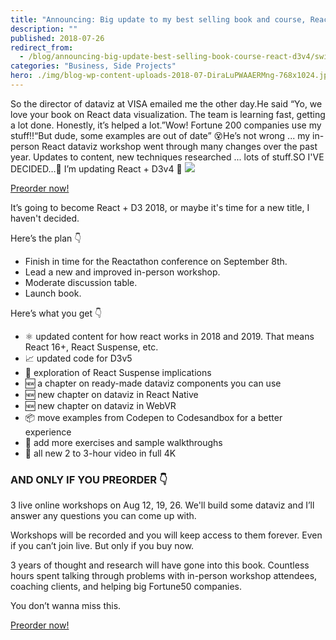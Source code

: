 ```yaml
---
title: "Announcing: Big update to my best selling book and course, React + D3v4"
description: ""
published: 2018-07-26
redirect_from:
  - /blog/announcing-big-update-best-selling-book-course-react-d3v4/swizec/8527
categories: "Business, Side Projects"
hero: ./img/blog-wp-content-uploads-2018-07-DiraLuPWAAERMng-768x1024.jpg
---
```


So the director of dataviz at VISA emailed me the other day.He said “Yo, we love your book on React data visualization. The team is learning fast, getting a lot done. Honestly, it’s helped a lot.”Wow! Fortune 200 companies use my stuff!!“But dude, some examples are out of date” 😵He’s not wrong ... my in-person React dataviz workshop went through many changes over the past year. Updates to content, new techniques researched ... lots of stuff.SO I'VE DECIDED…🎉 I’m updating React + D3v4 🎉 ![](./img/blog-wp-content-uploads-2018-07-DiraLuPWAAERMng-768x1024.jpg)

<!--[if mso]>
  <v:roundrect xmlns:v="urn:schemas-microsoft-com:vml" xmlns:w="urn:schemas-microsoft-com:office:word" href="https://gumroad.com/l/pMtnZ" style="height:40px;v-text-anchor:middle;width:200px;" arcsize="10%" strokecolor="#1e3650" fillcolor="#ffa824">
    <w:anchorlock/>
    <center style="color:#ffffff;font-family:sans-serif;font-size:13px;font-weight:bold;">Preorder now!</center>
  </v:roundrect>
<![endif]-->

[Preorder now!](https://gumroad.com/l/pMtnZ)

It’s going to become React + D3 2018, or maybe it's time for a new title, I haven't decided.

Here’s the plan 👇

- Finish in time for the Reactathon conference on September 8th.
- Lead a new and improved in-person workshop.
- Moderate discussion table.
- Launch book.

Here’s what you get 👇

- ⚛️ updated content for how react works in 2018 and 2019. That means React 16+, React Suspense, etc.
- 📈 updated code for D3v5
- 🚟 exploration of React Suspense implications
- 🆕 a chapter on ready-made dataviz components you can use
- 🆕 new chapter on dataviz in React Native
- 🆕 new chapter on dataviz in WebVR
- 📦 move examples from Codepen to Codesandbox for a better experience
- 🏃 add more exercises and sample walkthroughs
- 🎥 all new 2 to 3-hour video in full 4K

### AND ONLY IF YOU PREORDER 👇

3 live online workshops on Aug 12, 19, 26. We'll build some dataviz and I’ll answer any questions you can come up with.

Workshops will be recorded and you will keep access to them forever. Even if you can’t join live. But only if you buy now.

3 years of thought and research will have gone into this book. Countless hours spent talking through problems with in-person workshop attendees, coaching clients, and helping big Fortune50 companies.

You don’t wanna miss this.

<!--[if mso]>
  <v:roundrect xmlns:v="urn:schemas-microsoft-com:vml" xmlns:w="urn:schemas-microsoft-com:office:word" href="https://gumroad.com/l/pMtnZ" style="height:40px;v-text-anchor:middle;width:200px;" arcsize="10%" strokecolor="#1e3650" fillcolor="#ffa824">
    <w:anchorlock/>
    <center style="color:#ffffff;font-family:sans-serif;font-size:13px;font-weight:bold;">Preorder now!</center>
  </v:roundrect>
<![endif]-->

[Preorder now!](https://gumroad.com/l/pMtnZ)
